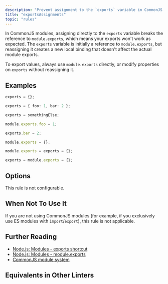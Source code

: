 ```yaml
---
description: "Prevent assignment to the `exports` variable in CommonJS modules."
title: "exportsAssignments"
topic: "rules"
---
```




<RuleSummary plugin="node" rule="exportsAssignments" />

In CommonJS modules, assigning directly to the `exports` variable breaks the reference to `module.exports`, which means your exports won't work as expected.
The `exports` variable is initially a reference to `module.exports`, but reassigning it creates a new local binding that doesn't affect the actual module exports.

To export values, always use `module.exports` directly, or modify properties on `exports` without reassigning it.

## Examples

<Tabs>
<TabItem label="❌ Incorrect">

```ts
exports = {};

exports = { foo: 1, bar: 2 };

exports = somethingElse;
```

</TabItem>
<TabItem label="✅ Correct">

```ts
module.exports.foo = 1;

exports.bar = 2;

module.exports = {};

module.exports = exports = {};

exports = module.exports = {};
```

</TabItem>
</Tabs>

## Options

This rule is not configurable.

## When Not To Use It

If you are not using CommonJS modules (for example, if you exclusively use ES modules with `import`/`export`), this rule is not applicable.

## Further Reading

- [Node.js: Modules - exports shortcut](https://nodejs.org/api/modules.html#exports-shortcut)
- [Node.js: Modules - module.exports](https://nodejs.org/api/modules.html#moduleexports)
- [CommonJS module system](https://nodejs.org/api/modules.html)

## Equivalents in Other Linters

<RuleEquivalents pluginId="node" ruleId="exportsAssignments" />
